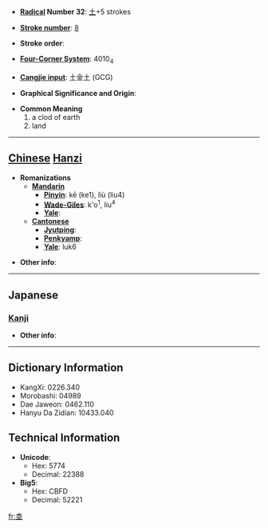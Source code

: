 * '''[[Wiktionary:Chinese radical index| Radical]] Number 32''': [[Wiktionary:Chinese radical index 土|土]]+5 strokes

* '''[[Wiktionary:Chinese total strokes index|Stroke number]]''': [[Wiktionary:Chinese total strokes index 8|8]]

* '''Stroke order''': 

* '''[[Wiktionary:Chinese four corner index|Four-Corner System]]''': 4010<sub>4</sub>

* '''[[Wiktionary:Chinese Cangjie index|Cangjie input]]''': 土金土 (GCG)

* '''Graphical Significance and Origin''': 

* '''Common Meaning'''
*#a clod of earth
*# land


----

== [[Chinese]] [[Hanzi]] ==

* '''Romanizations'''
** '''[[Mandarin]]'''
*** '''[[Pinyin]]''': kē (ke1), liù (liu4)
*** '''[[Wade-Giles]]''': k'o<sup>1</sup>, liu<sup>4</sup>
*** '''[[Yale]]''': 
** '''[[Cantonese]]'''
*** '''[[Jyutping]]''':
*** '''[[Penkyamp]]''': 
*** '''[[Yale]]''': luk6

* '''Other info''': 

----

==Japanese==
===[[Kanji]]===
{{kanji|on readings=[[りく]] (riku), [[ろく]] (roku)|kun readings=}}

* '''Other info''':  

----

== Dictionary Information ==

* KangXi: 0226.340
* Morobashi: 04989
* Dae Jaweon: 0462.110
* Hanyu Da Zidian: 10433.040

== Technical Information ==

* '''Unicode''':
** Hex: 5774
** Decimal: 22388
* '''Big5''':
** Hex: CBFD
** Decimal: 52221

[[fr:坴]]